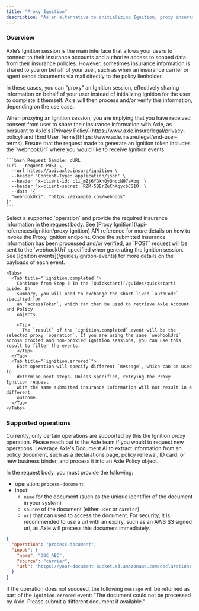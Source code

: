 ```yaml
---
title: "Proxy Ignition"
description: "As an alternative to initializing Ignition, proxy insurance information on behalf of your user to Axle for processing and/or verification."
---
```


### Overview

Axle’s Ignition session is the main interface that allows your users to connect to their insurance accounts and authorize access to scoped data from their insurance policies.
However, sometimes insurance information is shared to you on behalf of your user, such as when an insurance carrier or agent sends documents via mail directly to the policy lienholder.

In these cases, you can "proxy" an Ignition session, effectively sharing information on behalf of your user instead of initializing Ignition for the user to complete it themself. Axle will then process and/or verify this information, depending on the use case.

<Warning>
  When proxying an Ignition session, you are implying that you have received
  consent from user to share their insurance information with Axle, as persuant
  to Axle's [Privacy Policy](https://www.axle.insure/legal/privacy-policy) and
  [End User Terms](https://www.axle.insure/legal/end-user-terms).
</Warning>

<Steps>
  <Step title="Configure Ignition to receive webhooks" titleSize="h3">
    Ensure that the request made to generate an Ignition token includes the `webhookUri` where you would like to receive Ignition events.

    ```bash Request Sample: cURL
    curl --request POST \
      --url https://api.axle.insure/ignition \
      --header 'Content-Type: application/json' \
      --header 'x-client-id: cli_mZj6YGXhQyQnccN97aXbq' \
      --header 'x-client-secret: RZM-5BErZuChKqycbCS1O' \
      --data '{
      "webhookUri": "https://example.com/webhook"
    }'
    ```
  </Step>
  <Step title="Send proxy request" titleSize="h3">
    Select a supported `operation` and provide the required insurance information in the request body. See [Proxy Ignition](/api-references/ignition/proxy-ignition) API reference for more details on how to invoke the Proxy Ignition endpoint.
  </Step>
  <Step title="Process Ignition events" titleSize="h3">
    Once the submitted insurance information has been processed and/or verified, an `POST` request will be sent to
    the `webhookUri` specified when generating the Ignition session. See [Ignition events](/guides/ignition-events) for more details on the payloads of each event. 

    <Tabs>
      <Tab title="`ignition.completed`">
        Continue from Step 3 in the [Quickstart](/guides/quickstart) guide. In
        summary, you will need to exchange the short-lived `authCode` specified for
        an `accessToken`, which can then be used to retrieve Axle Account and Policy
        objects.

        <Tip>
          The `result` of the `ignition.completed` event will be the selected proxy `operation`. If you are using the same `webhookUri` across proxied and non-proxied Ignition sessions, you can use this result to filter the events.
        </Tip>
      </Tab>
      <Tab title="`ignition.errored`">
        Each operation will specify different `message`, which can be used to
        determine next steps. Unless specified, retrying the Proxy Ignition request
        with the same submitted insurance information will not result in a different
        outcome.
      </Tab>
    </Tabs>
  </Step>
</Steps>



### Supported operations

<Info>
  Currently, only certain operations are supported by this the Ignition proxy
  operation. Please reach out to the Axle team if you would to request new operations.
</Info>

<Accordion title="Process policy document into Axle Policy" icon="file">
Leverage Axle's Document AI to extract information from an policy document, such as a declarations page, policy renewal, ID card, or new business binder, and process it into an Axle Policy object.

In the request body, you must provide the following: 
- operation: `process-document`
- input: 
  - `name` for the document (such as the unique identifier of the document in your system)
  - `source` of the document (either `user` or `carrier`)
  - `url` that can used to access the document. For security, it is recommended to use a url with an expiry, such as an AWS S3 signed url, as Axle will process this document immediately.

```json Example request body
{
  "operation": "process-document",
  "input": {
    "name": "DOC_ABC",
    "source": "carrier",
    "url": "https://your-document-bucket.s3.amazonaws.com/declarations-page.pdf"
  }
} 
```

If the operation does not succeed, the following `message` will be returned as part of the `ignition.errored` event: "The document could not be processed by Axle. Please submit a different document if available."
</Accordion>
